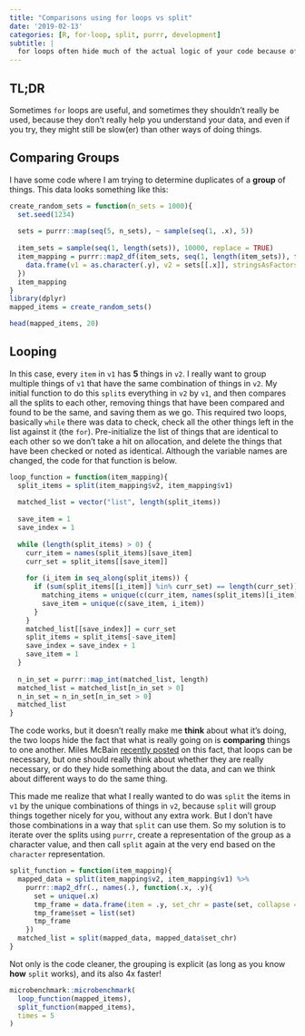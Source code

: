 ```yaml
---
title: "Comparisons using for loops vs split"
date: '2019-02-13'
categories: [R, for-loop, split, purrr, development]
subtitle: |
  for loops often hide much of the actual logic of your code because of all the necessary boilerplate of running a loop. split-ting your data can oftentimes be clearer, and faster.
---
```


## TL;DR

Sometimes `for` loops are useful, and sometimes they shouldn't really be used, because they don't really help you understand your data, and even if you try, they
might still be slow(er) than other ways of doing things.

## Comparing Groups

I have some code where I am trying to determine duplicates of a **group** of things. This data looks something like this:

```r
create_random_sets = function(n_sets = 1000){
  set.seed(1234)
  
  sets = purrr::map(seq(5, n_sets), ~ sample(seq(1, .x), 5))
  
  item_sets = sample(seq(1, length(sets)), 10000, replace = TRUE)
  item_mapping = purrr::map2_df(item_sets, seq(1, length(item_sets)), function(.x, .y){
    data.frame(v1 = as.character(.y), v2 = sets[[.x]], stringsAsFactors = FALSE)
  })
  item_mapping
}
library(dplyr)
mapped_items = create_random_sets()

head(mapped_items, 20)
```

## Looping

In this case, every `item` in `v1` has **5** things in `v2`. I really want to group multiple things of `v1` that have the same combination of things in `v2`. My initial function
to do this `split`s everything in `v2` by `v1`, and then compares all the splits to each other, removing things that have been compared and found to be the same, and saving them 
as we go. This required two loops, basically `while` there was data to check, check all the other things left in the list against it (the `for`).
Pre-initialize the list of things that are identical to each other so we don't take a hit on allocation, and delete the things that have been checked or noted as identical. Although the variable names are changed, the code for that function is below.

```r
loop_function = function(item_mapping){
  split_items = split(item_mapping$v2, item_mapping$v1)
  
  matched_list = vector("list", length(split_items))
  
  save_item = 1
  save_index = 1
  
  while (length(split_items) > 0) {
    curr_item = names(split_items)[save_item]
    curr_set = split_items[[save_item]]
    
    for (i_item in seq_along(split_items)) {
      if (sum(split_items[[i_item]] %in% curr_set) == length(curr_set)) {
        matching_items = unique(c(curr_item, names(split_items)[i_item]))
        save_item = unique(c(save_item, i_item))
      }
    }
    matched_list[[save_index]] = curr_set
    split_items = split_items[-save_item]
    save_index = save_index + 1
    save_item = 1
  }
  
  n_in_set = purrr::map_int(matched_list, length)
  matched_list = matched_list[n_in_set > 0]
  n_in_set = n_in_set[n_in_set > 0]
  matched_list
}
```

The code works, but it doesn't really make me **think** about what it's doing, the two loops hide the fact that what is really going on is **comparing** things to one another. 
Miles McBain [recently posted](https://milesmcbain.xyz/for-loops/) on this fact, that loops can be necessary, but one should really think about whether they are really necessary,
or do they hide something about the data, and can we think about different ways to do the same thing.

This made me realize that what I really wanted to do was `split` the items in `v1` by the unique combinations of things in `v2`, because `split` will group things together nicely
for you, without any extra work. But I don't have those combinations in a way that `split` can use them. So my solution is to iterate over the splits using `purrr`, 
create a representation of the group as a character value, and then call `split` again at the very end based on the `character` representation.

```r
split_function = function(item_mapping){
  mapped_data = split(item_mapping$v2, item_mapping$v1) %>%
    purrr::map2_dfr(., names(.), function(.x, .y){
      set = unique(.x)
      tmp_frame = data.frame(item = .y, set_chr = paste(set, collapse = ","), stringsAsFactors = FALSE)
      tmp_frame$set = list(set)
      tmp_frame
    })
  matched_list = split(mapped_data, mapped_data$set_chr)
}
```

Not only is the code cleaner, the grouping is explicit (as long as you know **how** `split` works), and its also 4x faster!

```r
microbenchmark::microbenchmark(
  loop_function(mapped_items),
  split_function(mapped_items),
  times = 5
)
```
